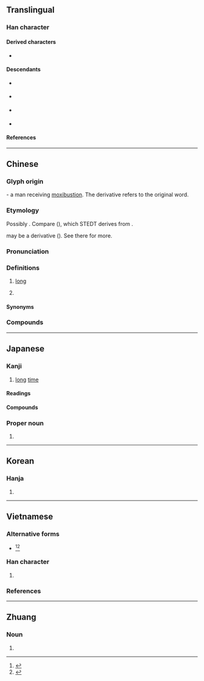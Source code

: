 {{also|乆}}
{{character info}}
<!-- may be replaced by zh-forms -->
==Translingual==
{{stroke order|strokes=3}}
{{stroke order|type=animate}}

===Han character===
{{Han char|rn=4|rad=丿|as=02|sn=3|four=27800|canj=NO,XNO|ids=⿸𠂊㇏}}

====Derived characters====
* {{l|mul|[[𠮻]], [[𡉌]], [[𠖮]], [[奺]], [[汣]], [[杦]], [[玖]], [[畂]], [[镹]], [[畝]], [[㝌]], [[㡱]], [[疚]], [[羑]], [[灸]], [[粂]], [[匛]]}}

====Descendants====
* {{l|ja|く}} {{q|[[hiragana|Hiragana]] character derived from [[man'yōgana]]}}
* {{l|ja|ク}} {{q|[[katakana|Katakana]] character derived from [[man'yōgana]]}}
* {{l|ja|𛀫}} {{q|[[hentaigana|Hentaigana]]}}
* {{l|ja|𛀬}} {{q|[[hentaigana|Hentaigana]]}}

====References====
{{Han ref|kx=0081.190|dkj=00118|dj=0165.060|hdz=10033.030|uh=4E45}}

----

==Chinese==
{{zh-forms|alt=乆,𫝄}}

===Glyph origin===
{{Han etym}}
{{liushu|p}} - a man receiving [[moxibustion]]. The derivative {{och-l|灸}} refers to the original word.

===Etymology===
Possibly {{der|zh|sit}}. Compare {{cog|bap|tr='''kʰok'''pa|t=old man}} ({{zh-ref|Sagart, 2017d}}), which STEDT derives from {{cog|sit-pro|*kwak||old}}.

{{och-l|舊|tr=*N-kʷəʔ-s}} may be a derivative ({{zh-ref|Baxter and Sagart, 2014}}). See there for more.

===Pronunciation===
{{zh-pron
|m=jiǔ
|m-s=jiu3
|dg=
|c=gau2
|ca=LL-Q9186-Luilui6666-久.wav
|c-t=giu2
|g=jiu3
|h=pfs=kiú;gd=giu3
|j=jiou2
|mb=giǔ
|md=gū/giēu
|md_note=gū - vernacular; giēu - literary
|mn=kú/kiú
|mn_note=kú - vernacular; kiú - literary
|mn-t=gu2
|w=2jieu
|x=jiou3
|mc=y
|oc=y
|ma=y
|cat=a,pn
}}

===Definitions===
{{zh-hanzi}}

# {{lb|zh|of time}} [[long]]
#: {{zh-x|你 待{dāi} 了 多久？|How '''long''' did you stay?}}
#: {{zh-x|我們 走路 走 了 很 久。|We walked for a '''long time'''.}}
# {{surname|zh}}

====Synonyms====
{{zh-dial}}

===Compounds===
{{zh-der|久坐|久停久住|久病成醫|久別重逢|久聞大名|久久|久候|久慣老成|久待|久客|年久失修|久錮|久旱不雨|久有存心|多久|年深月久|久慣牢成|久戀|久留|悠久|久要|久矣|久立|久違顏範|久別相逢|久長|恆久|久夢初醒|保久乳|久居|久別|一勞久逸|年深日久|常久|久假不歸|久闊|久仰|久之|壙久|久違|久仰山斗|天長地久|恆久不渝|天長日久|久仰大名|地久天長|不多久|久視|久安長治|久遠|好久|久而久之|久音|不久|積久弊生|歷久不衰|日久玩生|持久之計|永久齒|曠久|日久年深|永久磁鐵|曠日持久|積久|日久生情|曠日引久|持久戰|日長歲久|持久|牢成久慣|永久|日久天長|日久彌新|歷日曠久|歷久|日久歲深|日久月深|曠日長久|曠日經久|曠日彌久|歷久彌新|耐久|經久|經久不息|長久之計|雨久花|耐久財|許久|良久|頃久|耐久朋|耐久品|迂久|長治久安|終久|長久|訂久要|長生久視|久合垸|偌久:gōa-kú|久等|久見:kiú-kian}}

{{zh-cat|Beginning}}

----

==Japanese==

===Kanji===
{{ja-kanji|grade=5|rs=丿02}}

# [[long]] [[time]]

====Readings====
{{ja-readings
|goon=く
|kanon=きゅう<きう
|kun=ひさ-し.い
|nanori=きゅ, わ, なが, ひさ, ひさし}}

====Compounds====
{{der3|ja
|{{ja-r|久%遠|く%おん}}
|{{ja-r|久%慈%目|く%じ%め}}
|{{ja-r|久%遠|きゅう%えん}}
|{{ja-r|久%懐|きゅう%かい}}
|{{ja-r|久%闊|きゅう%かつ}}, {{ja-r|久%濶|きゅう%かつ}}
|{{ja-r|久%方|ひさ%かた}}
}}

===Proper noun===
{{ja-pos|ひさし|proper}}

# {{given name|ja|male|sort=ひさし}}

----

==Korean==

===Hanja===
{{ko-hanja|오래다|오랠|구}}

# {{hanja form of|구|to be long}}

----

==Vietnamese==

===Alternative forms===
* {{vi-l|乆|cửu}}<ref name=bonet>{{vi-ref|Bonet (1899).}}</ref><ref name=taberd>{{vi-ref|Taberd & Pigneau de Béhaine (1838).}}</ref>

===Han character===
{{vi-readings|rs=丿02
|hanviet=cửu-gdhn
|phienthiet=舉有 cử hữu
|nom=cửu-genibrel
}}

# {{han tu form of|cửu|for a long time}}

===References===
<references/>

----

==Zhuang==

===Noun===
{{za-head|noun}}

# {{za-sawndip form of|gyaeuj||head; headhair}}